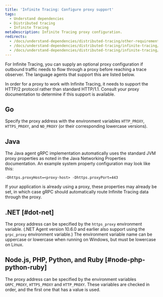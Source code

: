 ```yaml
---
title: 'Infinite Tracing: Configure proxy support'
tags:
  - Understand dependencies
  - Distributed tracing
  - Infinite Tracing
metaDescription: Infinite Tracing proxy configuration.
redirects:
  - /docs/understand-dependencies/distributed-tracing/other-requirements/infinite-tracing-proxy-support
  - /docs/understand-dependencies/distributed-tracing/infinite-tracing/infinite-tracing-proxy-support
  - /docs/understand-dependencies/distributed-tracing/infinite-tracing/infinite-tracing-configure-proxy-support
---
```


For Infinite Tracing, you can supply an optional proxy configuration if outbound traffic needs to flow through a proxy before reaching a trace observer. The language agents that support this are listed below.

<Callout variant="important">
  In order for a proxy to work with Infinite Tracing, it needs to support the HTTP/2 protocol rather than standard HTTP/1.1. Consult your proxy documentation to determine if this support is available.
</Callout>

## Go

Specify the proxy address with the environment variables `HTTP_PROXY`, `HTTPS_PROXY`, and `NO_PROXY` (or their corresponding lowercase versions).

## Java

The Java agent gRPC implementation automatically uses the standard JVM proxy properties as noted in the Java Networking Properties documentation. An example system property configuration may look like this:

```
-Dhttps.proxyHost=<proxy-host> -Dhttps.proxyPort=443
```

If your application is already using a proxy, these properties may already be set, in which case gRPC should automatically route Infinite Tracing data through the proxy.

## .NET [#dot-net]

The proxy address can be specified by the `https_proxy` environment variable. (.NET Agent version 10.6.0 and earlier also support using the `grpc_proxy` environment variable.) The environment variable name can be uppercase or lowercase when running on Windows, but must be lowercase on Linux.

## Node.js, PHP, Python, and Ruby [#node-php-python-ruby]

The proxy address can be specified by the environment variables `GRPC_PROXY`, `HTTPS_PROXY` and `HTTP_PROXY`. These variables are checked in order, and the first one that has a value is used.
